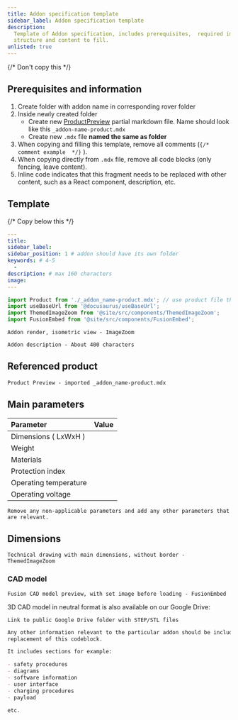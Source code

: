 ```yaml
---
title: Addon specification template
sidebar_label: Addon specification template
description:
  Template of Addon specification, includes prerequisites,  required imports,
  structure and content to fill.
unlisted: true
---
```


{/* Don't copy this */}

## Prerequisites and information

1. Create folder with addon name in corresponding rover folder
2. Inside newly created folder
   - Create new [ProductPreview](/guidelines/components#productpreview) partial
     markdown file. Name should look like this `_addon-name-product.mdx`
   - Create new `.mdx` file **named the same as folder**
3. When copying and filling this template, remove all comments
   (`{/* comment example  */}` ).
4. When copying directly from `.mdx` file, remove all code blocks (only fencing,
   leave content).
5. Inline code indicates that this fragment needs to be replaced with other
   content, such as a React component, description, etc.

## Template

{/* Copy below this */}

```yml title="Required front matter"
---
title:
sidebar_label:
sidebar_position: 1 # addon should have its own folder
keywords: # 4-5
  -
description: # max 160 characters
image:
---
```

```jsx title="Required imports"
import Product from './_addon_name-product.mdx'; // use product file that you created as prerequisite
import useBaseUrl from '@docusaurus/useBaseUrl';
import ThemedImageZoom from '@site/src/components/ThemedImageZoom';
import FusionEmbed from '@site/src/components/FusionEmbed';
```

`Addon render, isometric view - ImageZoom`

`Addon description - About 400 characters`

## Referenced product

`Product Preview - imported _addon_name-product.mdx`

## Main parameters

| Parameter             | Value |
| :-------------------- | :---: |
| Dimensions ( LxWxH )  |       |
| Weight                |       |
| Materials             |       |
| Protection index      |       |
| Operating temperature |       |
| Operating voltage     |       |

`Remove any non-applicable parameters and add any other parameters that are relevant.`

## Dimensions

`Technical drawing with main dimensions, without border - ThemedImageZoom`

### CAD model

`Fusion CAD model preview, with set image before loading - FusionEmbed`

3D CAD model in neutral format is also available on our Google Drive:

`Link to public Google Drive folder with STEP/STL files`

```md title="Additional information - REMOVE THIS"
Any other information relevant to the particular addon should be included as
replacement of this codeblock.

It includes sections for example:

- safety procedures
- diagrams
- software information
- user interface
- charging procedures
- payload

etc.
```
